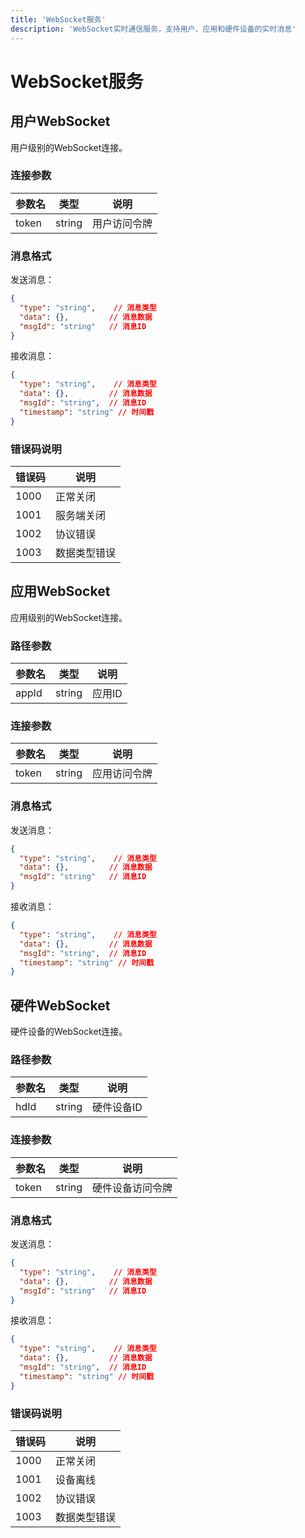 ```yaml
---
title: 'WebSocket服务'
description: 'WebSocket实时通信服务，支持用户、应用和硬件设备的实时消息'
---
```


# WebSocket服务

## 用户WebSocket

<ParamField path="/v3/wss" method="WebSocket">
用户级别的WebSocket连接。

### 连接参数

| 参数名 | 类型   | 说明          |
|--------|--------|---------------|
| token  | string | 用户访问令牌  |

### 消息格式

发送消息：
```json
{
  "type": "string",    // 消息类型
  "data": {},         // 消息数据
  "msgId": "string"   // 消息ID
}
```

接收消息：
```json
{
  "type": "string",    // 消息类型
  "data": {},         // 消息数据
  "msgId": "string",  // 消息ID
  "timestamp": "string" // 时间戳
}
```

### 错误码说明

| 错误码 | 说明 |
|--------|------|
| 1000   | 正常关闭 |
| 1001   | 服务端关闭 |
| 1002   | 协议错误 |
| 1003   | 数据类型错误 |
</ParamField>

## 应用WebSocket

<ParamField path="/v3/wss/{appId}" method="WebSocket">
应用级别的WebSocket连接。

### 路径参数

| 参数名 | 类型   | 说明    |
|--------|--------|---------|
| appId  | string | 应用ID  |

### 连接参数

| 参数名 | 类型   | 说明          |
|--------|--------|---------------|
| token  | string | 应用访问令牌  |

### 消息格式

发送消息：
```json
{
  "type": "string",    // 消息类型
  "data": {},         // 消息数据
  "msgId": "string"   // 消息ID
}
```

接收消息：
```json
{
  "type": "string",    // 消息类型
  "data": {},         // 消息数据
  "msgId": "string",  // 消息ID
  "timestamp": "string" // 时间戳
}
```
</ParamField>

## 硬件WebSocket

<ParamField path="/v3/wss/{hdId}" method="WebSocket">
硬件设备的WebSocket连接。

### 路径参数

| 参数名 | 类型   | 说明      |
|--------|--------|-----------|
| hdId   | string | 硬件设备ID |

### 连接参数

| 参数名 | 类型   | 说明            |
|--------|--------|-----------------|
| token  | string | 硬件设备访问令牌 |

### 消息格式

发送消息：
```json
{
  "type": "string",    // 消息类型
  "data": {},         // 消息数据
  "msgId": "string"   // 消息ID
}
```

接收消息：
```json
{
  "type": "string",    // 消息类型
  "data": {},         // 消息数据
  "msgId": "string",  // 消息ID
  "timestamp": "string" // 时间戳
}
```

### 错误码说明

| 错误码 | 说明 |
|--------|------|
| 1000   | 正常关闭 |
| 1001   | 设备离线 |
| 1002   | 协议错误 |
| 1003   | 数据类型错误 |
</ParamField>
